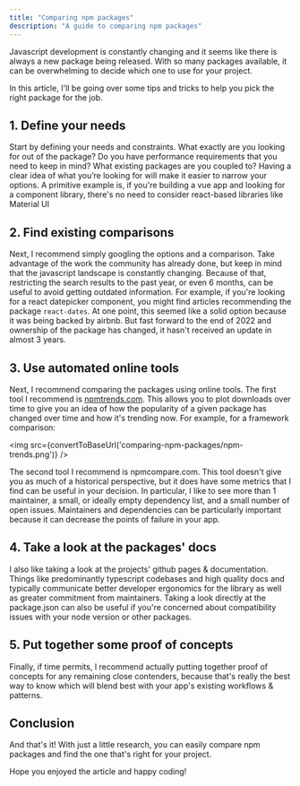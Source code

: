 ```yaml
---
title: "Comparing npm packages"
description: "A guide to comparing npm packages"
---
```


Javascript development is constantly changing and it seems like there is always a new package being released. With so many packages available, it can be overwhelming to decide which one to use for your project.


In this article, I'll be going over some tips and tricks to help you pick the right package for the job.

## 1. Define your needs

Start by defining your needs and constraints. What exactly are you looking for out of the package? Do you have performance requirements that you need to keep in mind? What existing packages are you coupled to? Having a clear idea of what you’re looking for will make it easier to narrow your options. A primitive example is, if you're building a vue app and looking for a component library, there's no need to consider react-based libraries like Material UI

## 2. Find existing comparisons

Next, I recommend simply googling the options and a comparison. Take advantage of the work the community has already done, but keep in mind that the javascript landscape is constantly changing. Because of that, restricting the search results to the past year, or even 6 months, can be useful to avoid getting outdated information. For example, if you're looking for a react datepicker component, you might find articles recommending the package `react-dates`. At one point, this seemed like a solid option because it was being backed by airbnb. But fast forward to the end of 2022 and ownership of the package has changed, it hasn't received an update in almost 3 years.

## 3. Use automated online tools

Next, I recommend comparing the packages using online tools. The first tool I recommend is [npmtrends.com](https://npmtrends.com/). This allows you to plot downloads over time to give you an idea of how the popularity of a given package has changed over time and how it's trending now. For example, for a framework comparison: 

<img
  src={convertToBaseUrl('comparing-npm-packages/npm-trends.png')}
/>

The second tool I recommend is npmcompare.com. This tool doesn't give you as much of a historical perspective, but it does have some metrics that I find can be useful in your decision. 
In particular, I like to see more than 1 maintainer, a small, or ideally empty dependency list, and a small number of open issues. Maintainers and dependencies can be particularly important because it can decrease the points of failure in your app.


## 4. Take a look at the packages' docs

I also like taking a look at the projects' github pages & documentation. Things like predominantly typescript codebases and high quality docs and typically communicate better developer ergonomics for the library as well as greater commitment from maintainers. Taking a look directly at the package.json can also be useful if you're concerned about compatibility issues with your node version or other packages.

## 5. Put together some proof of concepts

Finally, if time permits, I recommend actually putting together proof of concepts for any remaining close contenders, because that's really the best way to know which will blend best with your app's existing workflows & patterns.


## Conclusion

And that's it! With just a little research, you can easily compare npm packages and find the one that's right for your project.

Hope you enjoyed the article and happy coding!

